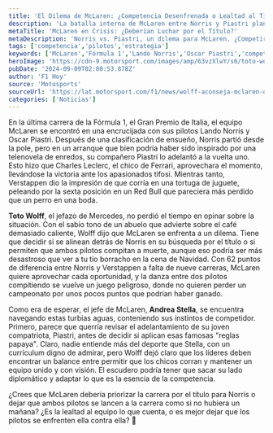 ```yaml
---
title: 'El Dilema de McLaren: ¿Competencia Desenfrenada o Lealtad al Título?'
description: 'La batalla interna de McLaren entre Norris y Piastri plantea la pregunta: ¿priorizar el título o dejar que los pilotos compitan sin restricciones? ¡Descúbrelo aquí!'
metaTitle: 'McLaren en Crisis: ¿Deberían Luchar por el Título?'
metaDescription: 'Norris vs. Piastri, un dilema para McLaren. ¿Competir a muerte o apoyar la carrera por el título? Descubre las opciones del equipo.'
tags: ['competencia','pilotos','estrategia']
keywords: ['McLaren','Fórmula 1','Lando Norris','Oscar Piastri','competencia interna']
heroImage: 'https://cdn-9.motorsport.com/images/amp/63vzXlwY/s6/toto-wolff-team-principal-and-.jpg'
pubDate: '2024-09-09T02:00:53.878Z'
author: 'F1 Hoy'
source: 'Motosports'
sourceUrl: 'https://lat.motorsport.com/f1/news/wolff-aconseja-mclaren-ordenes-equipo-norris-piastri/10650637/?utm_source=RSS&utm_medium=referral&utm_campaign=RSS-F1&utm_term=News&utm_content=lat'
categories: ['Noticias']
---
```

En la última carrera de la Fórmula 1, el Gran Premio de Italia, el equipo McLaren se encontró en una encrucijada con sus pilotos Lando Norris y Oscar Piastri. Después de una clasificación de ensueño, Norris partió desde la pole, pero en un arranque que bien podría haber sido inspirado por una telenovela de enredos, su compañero Piastri lo adelantó a la vuelta uno. Esto hizo que Charles Leclerc, el chico de Ferrari, aprovechara el momento, llevándose la victoria ante los apasionados tifosi. Mientras tanto, Verstappen dio la impresión de que corría en una tortuga de juguete, peleando por la sexta posición en un Red Bull que pareciera más perdido que un perro en una boda.

**Toto Wolff**, el jefazo de Mercedes, no perdió el tiempo en opinar sobre la situación. Con el sabio tono de un abuelo que advierte sobre el café demasiado caliente, Wolff dijo que McLaren se enfrenta a un dilema. Tiene que decidir si se alinean detrás de Norris en su búsqueda por el título o si permiten que ambos pilotos compitan a muerte, aunque eso podría ser más desastroso que ver a tu tío borracho en la cena de Navidad. Con 62 puntos de diferencia entre Norris y Verstappen a falta de nueve carreras, McLaren quiere aprovechar cada oportunidad, y la danza entre dos pilotos compitiendo se vuelve un juego peligroso, donde no quieren perder un campeonato por unos pocos puntos que podrían haber ganado.

Como era de esperar, el jefe de McLaren, **Andrea Stella**, se encuentra navegando estas turbias aguas, conteniendo sus instintos de competidor. Primero, parece que querría revisar el adelantamiento de su joven compatriota, Piastri, antes de decidir si aplican esas famosas "reglas papaya". Claro, nadie entiende más del deporte que Stella, con un currículum digno de admirar, pero Wolff dejó claro que los líderes deben encontrar un balance entre permitir que los chicos corran y mantener un equipo unido y con visión. El escudero podría tener que sacar su lado diplomático y adaptar lo que es la esencia de la competencia.

¿Crees que McLaren debería priorizar la carrera por el título para Norris o dejar que ambos pilotos se lancen a la carrera como si no hubiera un mañana? ¿Es la lealtad al equipo lo que cuenta, o es mejor dejar que los pilotos se enfrenten ella contra ella? 💭


